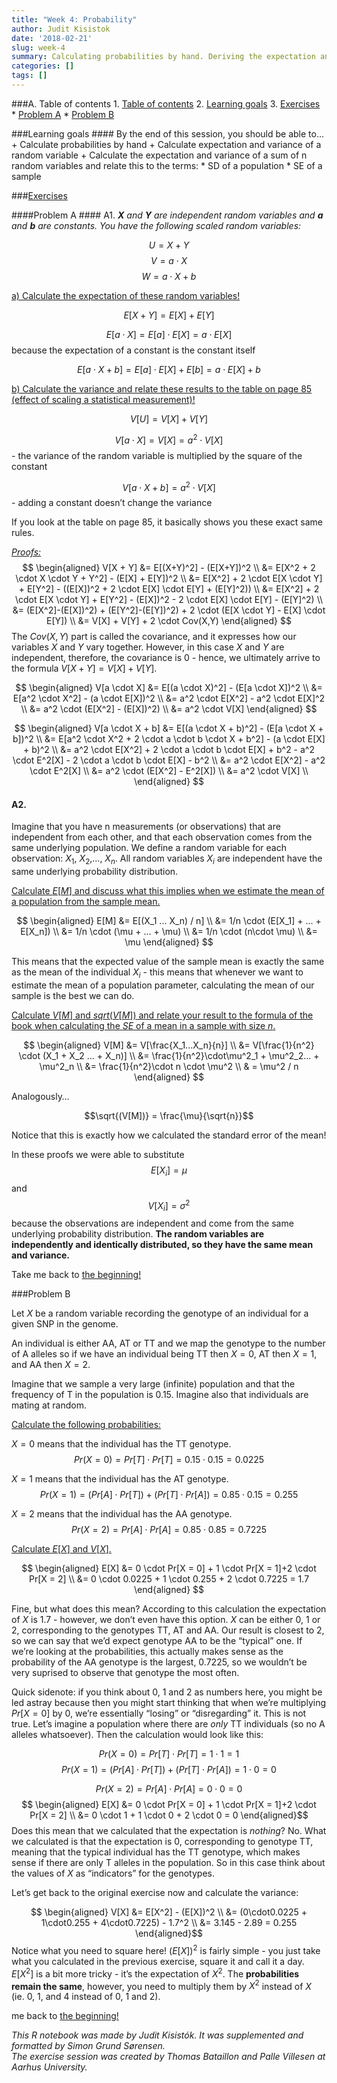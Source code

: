 ```yaml
---
title: "Week 4: Probability"
author: Judit Kisistok
date: '2018-02-21'
slug: week-4
summary: Calculating probabilities by hand. Deriving the expectation and variance of random variables.
categories: []
tags: []
---
```


###<a name="toc"></a>A. Table of contents
1. [Table of contents](#toc)
2. [Learning goals](#goals)
3. [Exercises](#exercises)
    * [Problem A](#problemA)
    * [Problem B](#problemB)

###<a name="goals"></a>Learning goals
#### By the end of this session, you should be able to...
+ Calculate probabilities by hand 
+ Calculate expectation and variance of a random variable 
+ Calculate the expectation and variance of a sum of n random variables and relate this to the terms:
    * SD of a population
    * SE of a sample
    
###<a name="exercises"></a><u>Exercises</u>

####<a name="problemA"></a>Problem A
#### A1.
<em><b>$X$</b> and <b>$Y$</b> are independent random variables and <b>$a$</b> and <b>$b$</b> are constants. You have the following scaled random variables:</em>

$$U = X + Y$$
$$V = a \cdot X$$ 
$$W = a \cdot X + b$$ 

<u>a) Calculate the expectation of these random variables!</u>

$$E[X + Y] = E[X] + E[Y]$$ 

$$E[a \cdot X] = E[a] \cdot E[X] = a \cdot E[X]$$ because the expectation of a constant is the constant itself  

$$E[a \cdot X + b] = E[a] \cdot E[X] + E[b] = a \cdot E[X] + b$$

<u>b) Calculate the variance and relate these results to the table on page 85 (effect of scaling a statistical measurement)!</u>

$$V[U] = V[X] + V[Y]$$  

$$V[a \cdot X] = V[X] = a^2 \cdot V[X]$$ - the variance of the random variable is multiplied by the square of the constant

$$V[a \cdot X + b] = a^2 \cdot V[X]$$ - adding a constant doesn't change the variance

If you look at the table on page 85, it basically shows you these exact same rules.

<u><em>Proofs:</em></u>
$$
\begin{aligned}
V[X + Y] &= E[(X+Y)^2] - (E[X+Y])^2 \\
&= E[X^2 + 2 \cdot X \cdot Y + Y^2] - (E[X] + E[Y])^2 \\
&= E[X^2] + 2 \cdot E[X \cdot Y] + E[Y^2] - ((E[X])^2 + 2 \cdot E[X] \cdot E[Y] + (E[Y]^2)) \\
&= E[X^2] + 2 \cdot E[X \cdot Y] + E[Y^2] - (E[X])^2 - 2 \cdot E[X] \cdot E[Y] - (E[Y]^2) \\
&= (E[X^2]-(E[X])^2) + (E[Y^2]-(E[Y])^2) + 2 \cdot (E[X \cdot Y] - E[X] \cdot E[Y]) \\
&= V[X] + V[Y] + 2 \cdot Cov(X,Y)
\end{aligned}
$$
The $Cov(X,Y)$ part is called the covariance, and it expresses how our variables $X$ and $Y$ vary together. However, in this case $X$ and $Y$ are independent, therefore, the covariance is 0 - hence, we ultimately arrive to the formula $V[X+Y] = V[X] + V[Y]$.

$$
\begin{aligned}
V[a \cdot X] &= E[(a \cdot X)^2] - (E[a \cdot X])^2 \\
&= E[a^2 \cdot X^2] - (a \cdot E[X])^2 \\
&= a^2 \cdot E[X^2] - a^2 \cdot E[X]^2 \\
&= a^2 \cdot (E[X^2] - (E[X])^2) \\
&= a^2 \cdot V[X] 
\end{aligned}
$$

$$
\begin{aligned}
V[a \cdot X + b] 
&= E[(a \cdot X + b)^2] - (E[a \cdot X + b])^2 \\
&= E[a^2 \cdot X^2 + 2 \cdot a \cdot b \cdot X + b^2] - (a \cdot E[X] + b)^2 \\
&= a^2 \cdot E[X^2] + 2 \cdot a \cdot b \cdot E[X] + b^2 - a^2 \cdot E^2[X] - 2 \cdot a \cdot b \cdot E[X] - b^2 \\
&= a^2 \cdot E[X^2] - a^2 \cdot E^2[X] \\
&= a^2 \cdot (E[X^2] - E^2[X]) \\
&= a^2 \cdot V[X] \\
\end{aligned}
$$

#### A2.

Imagine that you have n measurements (or observations) that are independent from each other, and that each observation comes from the same underlying population. We define a random variable for each observation: $X_1$, $X_2$,..., $X_n$. All random variables $X_i$ are independent have the same underlying probability distribution.

<u>Calculate $E[M]$ and discuss what this implies when we estimate the mean of a population from the sample mean.</u>

$$
\begin{aligned}
E[M] &= E[(X_1 ... X_n) / n] \\
&= 1/n \cdot (E[X_1] + ... + E[X_n]) \\
&= 1/n \cdot (\mu + ... + \mu) \\
&= 1/n \cdot (n\cdot \mu) \\
&= \mu
\end{aligned}
$$

This means that the expected value of the sample mean is exactly the same as the mean of the individual $X_i$ - this means that whenever we want to estimate the mean of a population parameter, calculating the mean of our sample is the best we can do.

<u>Calculate $V[M]$ and $sqrt(V[M])$ and relate your result to the formula of the book when calculating the $SE$ of a mean in a sample with size $n$.</u>

$$
\begin{aligned}
V[M] &= V[\frac{X_1...X_n}{n}] \\
&= V[\frac{1}{n^2} \cdot (X_1 + X_2 ... + X_n)] \\
&= \frac{1}{n^2}\cdot\mu^2_1 + \mu^2_2... + \mu^2_n \\
&= \frac{1}{n^2}\cdot n \cdot \mu^2 \\
& = \mu^2 / n
\end{aligned}
$$

Analogously...

$$\sqrt{(V[M])} = \frac{\mu}{\sqrt{n}}$$

Notice that this is exactly how we calculated the standard error of the mean!

In these proofs we were able to substitute $$E[X_i] = \mu$$ and $$V[X_i] = \sigma^2$$ because the observations are independent and come from the same underlying probability distribution. <b>The random variables are independently and identically distributed, so they have the same mean and variance.</b>

Take me back to [the beginning!](#toc)\cdot

###<a name="problemB"></a>Problem B

Let $X$ be a random variable recording the genotype of an individual for a given SNP in the genome.

An individual is either AA, AT or TT and we map the genotype to the number of A alleles so if we have an individual being TT then $X=0$, AT then $X=1$, and AA then $X=2$.

Imagine that we sample a very large (infinite) population and that the frequency of T in the population is 0.15. Imagine also that individuals are mating at random.

<u>Calculate the following probabilities:</u>

$X = 0$ means that the individual has the TT genotype.  
$$Pr(X = 0) = Pr[T] \cdot Pr[T] = 0.15 \cdot 0.15 = 0.0225$$

$X = 1$ means that the individual has the AT genotype.  
$$Pr(X = 1) = (Pr[A] \cdot Pr[T]) + (Pr[T] \cdot Pr[A]) = 0.85 \cdot 0.15 = 0.255$$

$X = 2$ means that the individual has the AA genotype.  
$$Pr(X = 2) = Pr[A] \cdot Pr[A] = 0.85 \cdot 0.85 = 0.7225$$

<u>Calculate $E[X]$ and $V[X]$.</u>

$$
\begin{aligned}
E[X] &= 0 \cdot Pr[X = 0] + 1 \cdot Pr[X = 1]+2 \cdot Pr[X = 2] \\
&= 0 \cdot 0.0225 + 1 \cdot 0.255 + 2 \cdot 0.7225 = 1.7
\end{aligned}
$$

Fine, but what does this mean? According to this calculation the expectation of $X$ is 1.7 - however, we don't even have this option. $X$ can be either 0, 1 or 2, corresponding to the genotypes TT, AT and AA. Our result is closest to 2, so we can say that we'd expect genotype AA to be the "typical" one. If we're looking at the probabilities, this actually makes sense as the probability of the AA genotype is the largest, 0.7225, so we wouldn't be very suprised to observe that genotype the most often.

Quick sidenote: if you think about 0, 1 and 2 as numbers here, you might be led astray because then you might start thinking that when we're multiplying $Pr[X = 0]$ by 0, we're essentially "losing" or "disregarding" it. This is not true. Let's imagine a population where there are <em>only</em> TT individuals (so no A alleles whatsoever). Then the calculation would look like this:

$$Pr(X = 0) = Pr[T] \cdot Pr[T] = 1 \cdot 1 = 1$$
$$Pr(X = 1) = (Pr[A] \cdot Pr[T]) + (Pr[T] \cdot Pr[A]) = 1 \cdot 0 = 0$$

$$Pr(X = 2) = Pr[A] \cdot Pr[A] = 0 \cdot 0 = 0$$
$$
\begin{aligned}
E[X] &= 0 \cdot Pr[X = 0] + 1 \cdot Pr[X = 1]+2 \cdot Pr[X = 2] \\
&= 0 \cdot 1 + 1 \cdot 0 + 2 \cdot 0 = 0
\end{aligned}$$
Does this mean that we calculated that the expectation is <em>nothing</em>? No. What we calculated is that the expectation is 0, corresponding to genotype TT, meaning that the typical individual has the TT genotype, which makes sense if there are only T alleles in the population. So in this case think about the values of $X$ as "indicators" for the genotypes.

Let's get back to the original exercise now and calculate the variance:

$$
\begin{aligned}
V[X] &= E[X^2] - (E[X])^2 \\
&= (0\cdot0.0225 + 1\cdot0.255 + 4\cdot0.7225) - 1.7^2 \\
&= 3.145 - 2.89 = 0.255
\end{aligned}$$
Notice what you need to square here! $(E[X])^2$ is fairly simple - you just take what you calculated in the previous exercise, square it and call it a day.  
$E[X^2]$ is a bit more tricky - it's the expectation of $X^2$. The <b>probabilities remain the same</b>, however, you need to multiply them by $X^2$ instead of $X$ (ie. 0, 1, and 4 instead of 0, 1 and 2). 

\cdotTake me back to [the beginning!](#toc)\cdot

<em>This R notebook was made by Judit Kisistók. It was supplemented and formatted by Simon Grund Sørensen.  
The exercise session was created by Thomas Bataillon and Palle Villesen at Aarhus University.</em>